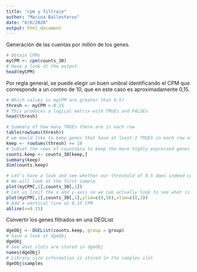 ```yaml
---
title: "cpm y filtraje"
author: "Marina Ballesteros"
date: "6/6/2020"
output: html_document
---
```



Generación de las cuentas por millón de los genes.

```r
# Obtain CPMs
myCPM <- cpm(counts_30)
# Have a look at the output
head(myCPM)
```

Por regla general, se puede elegir un buen umbral identificando el CPM que corresponde a un conteo de 10, que en este caso es aproximadamente 0,15.

```r
# Which values in myCPM are greater than 0.5?
thresh <- myCPM > 0.15
# This produces a logical matrix with TRUEs and FALSEs
head(thresh)
```

```r
# Summary of how many TRUEs there are in each row
table(rowSums(thresh))
# we would like to keep genes that have at least 2 TRUES in each row of thresh
keep <- rowSums(thresh) >= 10
# Subset the rows of countdata to keep the more highly expressed genes
counts.keep <- counts_30[keep,]
summary(keep)
dim(counts.keep)
```

```r
# Let's have a look and see whether our threshold of 0.5 does indeed correspond to a count of about 10-15
# We will look at the first sample
plot(myCPM[,1],counts_30[,1])
# Let us limit the x and y-axis so we can actually look to see what is happening at the smaller counts
plot(myCPM[,1],counts_30[,1],ylim=c(0,50),xlim=c(0,3))
# Add a vertical line at 0.15 CPM
abline(v=0.15)
```

Convertir los genes filtrados en una DEGList

```r
dgeObj <- DGEList(counts.keep, group = group)
# have a look at dgeObj
dgeObj
# See what slots are stored in dgeObj
names(dgeObj)
# Library size information is stored in the samples slot
dgeObj$samples
```
